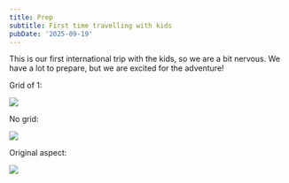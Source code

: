 ```yaml
---
title: Prep
subtitle: First time travelling with kids
pubDate: '2025-09-19'
---
```



This is our first international trip with the kids, so we are a bit nervous. We have a lot to prepare, but we are excited for the adventure!

Grid of 1:

<Grid>
  <Img src="blog/uvgti3lzvasyba20vy8h.jpg" />
</Grid>

No grid:

<Img src="blog/uvgti3lzvasyba20vy8h.jpg" />

Original aspect:

<Img originalAspectRatio src="blog/uvgti3lzvasyba20vy8h.jpg" />
